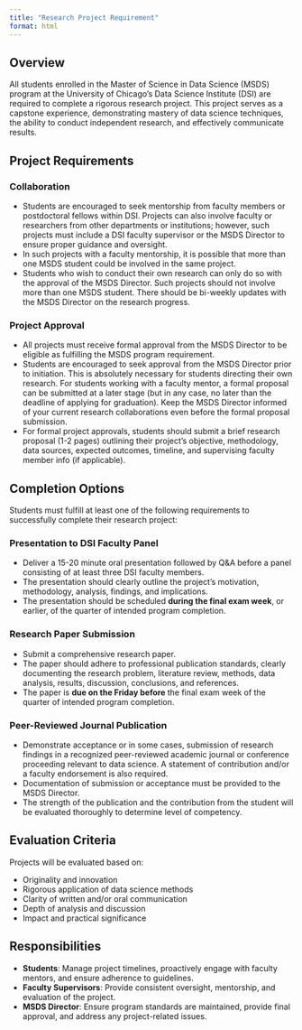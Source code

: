 ```yaml
---
title: "Research Project Requirement"
format: html
---
```


## Overview

All students enrolled in the Master of Science in Data Science (MSDS) program at the University of Chicago's Data Science Institute (DSI) are required to complete a rigorous research project. This project serves as a capstone experience, demonstrating mastery of data science techniques, the ability to conduct independent research, and effectively communicate results.

## Project Requirements

### Collaboration

- Students are encouraged to seek mentorship from faculty members or postdoctoral fellows within DSI. Projects can also involve faculty or researchers from other departments or institutions; however, such projects must include a DSI faculty supervisor or the MSDS Director to ensure proper guidance and oversight.
- In such projects with a faculty mentorship, it is possible that more than one MSDS student could be involved in the same project.
- Students who wish to conduct their own research can only do so with the approval of the MSDS Director. Such projects should not involve more than one MSDS student. There should be bi-weekly updates with the MSDS Director on the research progress.

### Project Approval

- All projects must receive formal approval from the MSDS Director to be eligible as fulfilling the MSDS program requirement.
- Students are encouraged to seek approval from the MSDS Director prior to initiation. This is absolutely necessary for students directing their own research. For students working with a faculty mentor, a formal proposal can be submitted at a later stage (but in any case, no later than the deadline of applying for graduation). Keep the MSDS Director informed of your current research collaborations even before the formal proposal submission.
- For formal project approvals, students should submit a brief research proposal (1-2 pages) outlining their project's objective, methodology, data sources, expected outcomes, timeline, and supervising faculty member info (if applicable).

## Completion Options

Students must fulfill at least one of the following requirements to successfully complete their research project:

### Presentation to DSI Faculty Panel

- Deliver a 15-20 minute oral presentation followed by Q&A before a panel consisting of at least three DSI faculty members.
- The presentation should clearly outline the project's motivation, methodology, analysis, findings, and implications.
- The presentation should be scheduled **during the final exam week**, or earlier, of the quarter of intended program completion. 

### Research Paper Submission

- Submit a comprehensive research paper.
- The paper should adhere to professional publication standards, clearly documenting the research problem, literature review, methods, data analysis, results, discussion, conclusions, and references.
- The paper is **due on the Friday before** the final exam week of the quarter of intended program completion. 

### Peer-Reviewed Journal Publication

- Demonstrate acceptance or in some cases, submission of research findings in a recognized peer-reviewed academic journal or conference proceeding relevant to data science. A statement of contribution and/or a faculty endorsement is also required.
- Documentation of submission or acceptance must be provided to the MSDS Director.
- The strength of the publication and the contribution from the student will be evaluated thoroughly to determine level of competency.

## Evaluation Criteria

Projects will be evaluated based on:

- Originality and innovation
- Rigorous application of data science methods
- Clarity of written and/or oral communication
- Depth of analysis and discussion
- Impact and practical significance

## Responsibilities

- **Students**: Manage project timelines, proactively engage with faculty mentors, and ensure adherence to guidelines.
- **Faculty Supervisors**: Provide consistent oversight, mentorship, and evaluation of the project.
- **MSDS Director**: Ensure program standards are maintained, provide final approval, and address any project-related issues.
